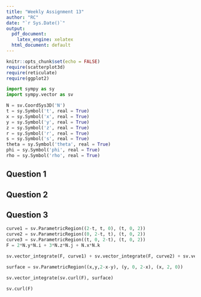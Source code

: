 ```yaml
---
title: "Weekly Assignment 13"
author: "RC"
date: "`r Sys.Date()`"
output: 
  pdf_document: 
    latex_engine: xelatex
  html_document: default
---
```


```r
knitr::opts_chunk$set(echo = FALSE)
require(scatterplot3d)
require(reticulate)
require(ggplot2)
```

```python
import sympy as sy
import sympy.vector as sv

N = sv.CoordSys3D('N')
t = sy.Symbol('t', real = True)
x = sy.Symbol('x', real = True)
y = sy.Symbol('y', real = True)
z = sy.Symbol('z', real = True)
r = sy.Symbol('r', real = True)
s = sy.Symbol('s', real = True)
theta = sy.Symbol('theta', real = True)
phi = sy.Symbol('phi', real = True)
rho = sy.Symbol('rho', real = True)
```

## Question 1

## Question 2

## Question 3

```python
curve1 = sv.ParametricRegion((2-t, t, 0), (t, 0, 2))
curve2 = sv.ParametricRegion((0, 2-t, t), (t, 0, 2))
curve3 = sv.ParametricRegion((t, 0, 2-t), (t, 0, 2))
F = 2*N.y*N.i + 3*N.z*N.j + N.x*N.k

sv.vector_integrate(F, curve1) + sv.vector_integrate(F, curve2) + sv.vector_integrate(F, curve3)

surface = sv.ParametricRegion((x,y,2-x-y), (y, 0, 2-x), (x, 2, 0))

sv.vector_integrate(sv.curl(F), surface)

sv.curl(F)
```
